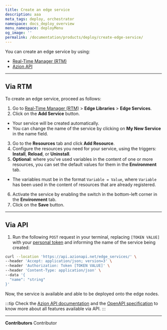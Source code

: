```yaml
---
title: Create an edge service
description: aaa
meta_tags: deploy, orchestrator
namespace: docs_deploy_overview
menu_namespace: deployMenu
og_image: ''
permalink: /documentation/products/deploy/create-edge-service/
---
```


You can create an edge service by using:

- [Real-Time Manager (RTM)](/en/documentation/products/guides/how-to-access-rtm/)
- [Azion API](https://api.azion.com/)

---

## Via RTM 

To create an edge service, proceed as follows:

1. Go to [Real-Time Manager (RTM)](/en/documentation/products/guides/how-to-access-rtm/) > **Edge Libraries** > **Edge Services**.
2. Click on the **Add Service** button.
- Your service will be created automatically.
- You can change the name of the service by clicking on **My New Service** in the name field.
3. Go to the **Resources** tab and click **Add Resource**.
4. Configure the resources you need for your service, using the triggers: **Install**, **Reload**, or **Uninstall**.
5. **Optional**: where you've used variables in the content of one or more resources, you can set the default values for them in the **Environment** tab.
- The variables must be in the format `Variable = Value`, where `Variable` has been used in the content of resources that are already registered.
6. Activate the service by enabling the switch in the bottom-left corner in the **Environment** tab.
7. Click on the **Save** button.

--- 

## Via API

1. Run the following `POST` request in your terminal, replacing `[TOKEN VALUE]` with your [personal token](/en/documentation/products/guides/personal-tokens/) and informing the name of the service being created:

```bash
curl --location 'https://api.azionapi.net/edge_services/' \
--header 'Accept: application/json; version=3' \
--header 'Authorization: Token [TOKEN VALUE]' \
--header 'Content-Type: application/json' \
--data '{
  "name": "string"
}'
``` 

Now, the service is available and able to be deployed onto the edge nodes.

:::tip
Check the [Azion API documentation](https://api.azion.com/) and the [OpenAPI specification](https://github.com/aziontech/azionapi-openapi/) to know more about all features available via API.
:::

---


**Contributors** <ContributorList>Contributor</ContributorList>